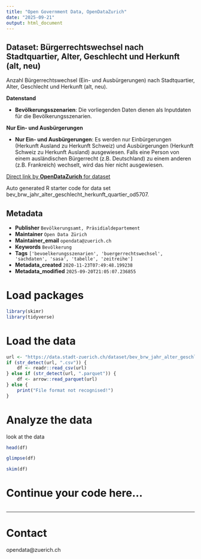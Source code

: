 ```yaml
---
title: "Open Government Data, OpenDataZurich"
date: "2025-09-21"
output: html_document
---
```


## Dataset: Bürgerrechtswechsel nach Stadtquartier, Alter, Geschlecht und Herkunft (alt, neu)


Anzahl Bürgerrechtswechsel (Ein- und Ausbürgerungen) nach Stadtquartier, Alter, Geschlecht und Herkunft (alt, neu).


**Datenstand**

- **Bevölkerungsszenarien**: Die vorliegenden Daten dienen als Inputdaten für die Bevölkerungsszenarien.

 

[]()

**Nur Ein- und Ausbürgerungen**

- **Nur Ein- und Ausbürgerungen**: Es werden nur Einbürgerungen (Herkunft Ausland zu Herkunft Schweiz) und Ausbürgerungen (Herkunft Schweiz zu Herkunft Ausland) ausgewiesen. Falls eine Person von einem ausländischen Bürgerrecht (z.B. Deutschland) zu einem anderen (z.B. Frankreich) wechselt, wird das hier nicht ausgewiesen.

 

[]()



[Direct link by **OpenDataZurich** for dataset](https://data.stadt-zuerich.ch/dataset/bev_brw_jahr_alter_geschlecht_herkunft_quartier_od5707)

Auto generated R starter code for data set bev_brw_jahr_alter_geschlecht_herkunft_quartier_od5707.

## Metadata

- **Publisher** `Bevölkerungsamt, Präsidialdepartement`
- **Maintainer** `Open Data Zürich`
- **Maintainer_email** `opendata@zuerich.ch`
- **Keywords** `Bevölk­erung`
- **Tags** `['bevoelkerungsszenarien', 'buergerrechtswechsel', 'sachdaten', 'sasa', 'tabelle', 'zeitreihe']`
- **Metadata_created** `2020-11-23T07:49:48.199238`
- **Metadata_modified** `2025-09-20T21:05:07.236855`


# Load packages

```r
library(skimr)
library(tidyverse)
```

# Load the data

```r
url <- "https://data.stadt-zuerich.ch/dataset/bev_brw_jahr_alter_geschlecht_herkunft_quartier_od5707/download/BEV570OD5707.csv"
if (str_detect(url, ".csv")) {
    df <- readr::read_csv(url)
} else if (str_detect(url, ".parquet")) {
    df <- arrow::read_parquet(url)
} else {
    print("File format not recognised!")
}
```

# Analyze the data

look at the data
```r
head(df)
```

```r
glimpse(df)
```

```r
skim(df)
```

# Continue your code here...

```r

```

------------------------------------------------------------------------

# Contact

opendata@zuerich.ch
